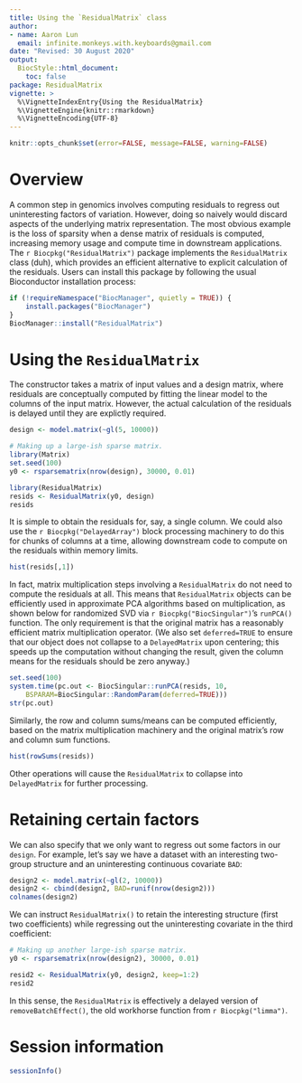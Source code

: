 ```yaml
---
title: Using the `ResidualMatrix` class
author: 
- name: Aaron Lun
  email: infinite.monkeys.with.keyboards@gmail.com 
date: "Revised: 30 August 2020"
output:
  BiocStyle::html_document:
    toc: false
package: ResidualMatrix
vignette: >
  %\VignetteIndexEntry{Using the ResidualMatrix}
  %\VignetteEngine{knitr::rmarkdown}
  %\VignetteEncoding{UTF-8}    
---
```


```r
knitr::opts_chunk$set(error=FALSE, message=FALSE, warning=FALSE)
```

# Overview

A common step in genomics involves computing residuals to regress out uninteresting factors of variation.
However, doing so naively would discard aspects of the underlying matrix representation.
The most obvious example is the loss of sparsity when a dense matrix of residuals is computed,
increasing memory usage and compute time in downstream applications.
The `r Biocpkg("ResidualMatrix")` package implements the `ResidualMatrix` class (duh), 
which provides an efficient alternative to explicit calculation of the residuals.
Users can install this package by following the usual Bioconductor installation process:

```r
if (!requireNamespace("BiocManager", quietly = TRUE)) { 
    install.packages("BiocManager")
}
BiocManager::install("ResidualMatrix")
```

# Using the `ResidualMatrix`

The constructor takes a matrix of input values and a design matrix, 
where residuals are conceptually computed by fitting the linear model to the columns of the input matrix.
However, the actual calculation of the residuals is delayed until they are explictly required.

```r
design <- model.matrix(~gl(5, 10000))

# Making up a large-ish sparse matrix.
library(Matrix)
set.seed(100)
y0 <- rsparsematrix(nrow(design), 30000, 0.01)

library(ResidualMatrix)
resids <- ResidualMatrix(y0, design)
resids
```

It is simple to obtain the residuals for, say, a single column.
We could also use the `r Biocpkg("DelayedArray")` block processing machinery to do this for chunks of columns at a time,
allowing downstream code to compute on the residuals within memory limits.

```r
hist(resids[,1])
```

In fact, matrix multiplication steps involving a `ResidualMatrix` do not need to compute the residuals at all.
This means that `ResidualMatrix` objects can be efficiently used in approximate PCA algorithms based on multiplication,
as shown below for randomized SVD via `r Biocpkg("BiocSingular")`'s `runPCA()` function.
The only requirement is that the original matrix has a reasonably efficient matrix multiplication operator.
(We also set `deferred=TRUE` to ensure that our object does not collapse to a `DelayedMatrix` upon centering;
this speeds up the computation without changing the result, given the column means for the residuals should be zero anyway.)

```r
set.seed(100)
system.time(pc.out <- BiocSingular::runPCA(resids, 10, 
    BSPARAM=BiocSingular::RandomParam(deferred=TRUE)))
str(pc.out)
```

Similarly, the row and column sums/means can be computed efficiently, 
based on the matrix multiplication machinery and the original matrix's row and column sum functions.

```r
hist(rowSums(resids))
```

Other operations will cause the `ResidualMatrix` to collapse into `DelayedMatrix` for further processing.

# Retaining certain factors

We can also specify that we only want to regress out some factors in our `design`.
For example, let's say we have a dataset with an interesting two-group structure and an uninteresting continuous covariate `BAD`:

```r
design2 <- model.matrix(~gl(2, 10000))
design2 <- cbind(design2, BAD=runif(nrow(design2)))
colnames(design2)
```

We can instruct `ResidualMatrix()` to retain the interesting structure (first two coefficients)
while regressing out the uninteresting covariate in the third coefficient:

```r
# Making up another large-ish sparse matrix.
y0 <- rsparsematrix(nrow(design2), 30000, 0.01)

resid2 <- ResidualMatrix(y0, design2, keep=1:2)
resid2
```

In this sense, the `ResidualMatrix` is effectively a delayed version of `removeBatchEffect()`,
the old workhorse function from `r Biocpkg("limma")`.

# Session information

```r
sessionInfo()
```
